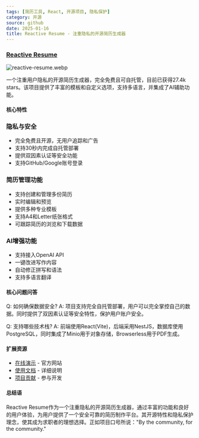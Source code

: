 ```yaml
---
tags: [简历工具, React, 开源项目, 隐私保护]
category: 开源
source: github
date: 2025-01-16
title: Reactive Resume - 注重隐私的开源简历生成器
---
```


### [Reactive Resume](https://github.com/AmruthPillai/Reactive-Resume)

![reactive-resume.webp](https://img.mengpeng.tech/i/2025/01/16/678895c8f30cd.webp)

一个注重用户隐私的开源简历生成器，完全免费且可自托管，目前已获得27.4k stars。该项目提供了丰富的模板和自定义选项，支持多语言，并集成了AI辅助功能。

#### 核心特性

### 隐私与安全
- 完全免费且开源，无用户追踪和广告
- 支持30秒内完成自托管部署
- 提供双因素认证等安全功能
- 支持GitHub/Google账号登录

### 简历管理功能
- 支持创建和管理多份简历
- 实时编辑和预览
- 提供多种专业模板
- 支持A4和Letter纸张格式
- 可跟踪简历的浏览和下载数据

### AI增强功能
- 支持接入OpenAI API
- 一键改进写作内容
- 自动修正拼写和语法
- 支持多语言翻译

#### 核心问题问答

Q: 如何确保数据安全?
A: 项目支持完全自托管部署，用户可以完全掌控自己的数据。同时提供了双因素认证等安全特性，保护用户账户安全。

Q: 支持哪些技术栈?
A: 前端使用React(Vite)，后端采用NestJS，数据库使用PostgreSQL，同时集成了Minio用于对象存储，Browserless用于PDF生成。

#### 扩展资源

- [在线演示](https://rxresu.me) - 官方网站
- [使用文档](https://docs.rxresu.me) - 详细说明
- [项目贡献](https://github.com/AmruthPillai/Reactive-Resume/blob/main/CONTRIBUTING.md) - 参与开发

#### 总结语

Reactive Resume作为一个注重隐私的开源简历生成器，通过丰富的功能和良好的用户体验，为用户提供了一个安全可靠的简历制作平台。其开源特性和隐私保护理念，使其成为求职者的理想选择。正如项目口号所说："By the community, for the community." 